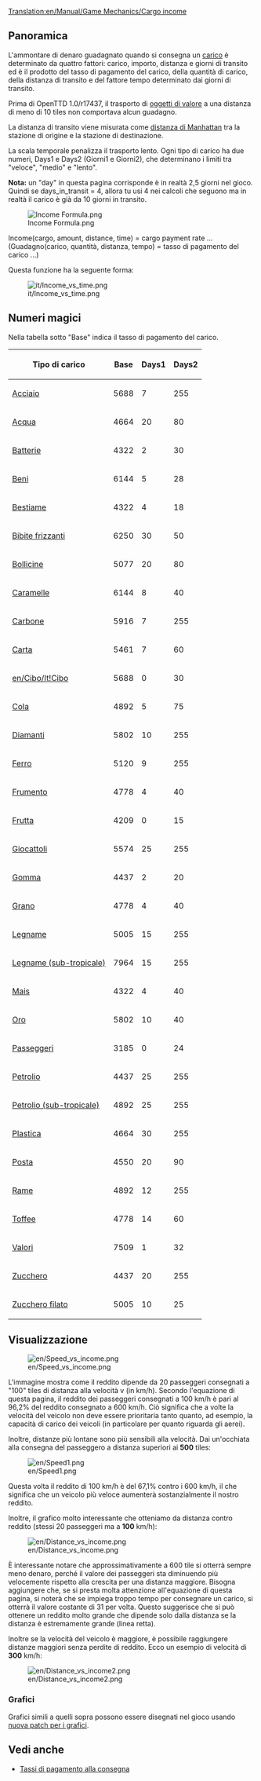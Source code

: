 [[Translation:en/Manual/Game Mechanics/Cargo income]]

==Panoramica==

L'ammontare di denaro guadagnato quando si consegna un [[it/Manual/Carico|carico]] è determinato da quattro fattori: carico, importo, distanza e giorni di transito ed è il prodotto del tasso di pagamento del carico, della quantità di carico, della distanza di transito e del fattore tempo determinato dai giorni di transito.

Prima di OpenTTD 1.0/r17437, il trasporto di [[it/Valori|oggetti di valore]] a una distanza di meno di 10 tiles non comportava alcun guadagno.

La distanza di transito viene misurata come [http://it.wikipedia.org/wiki/Geometria_del_taxi distanza di Manhattan] tra la stazione di origine e la stazione di destinazione.

La scala temporale penalizza il trasporto lento. Ogni tipo di carico ha due numeri, Days1 e Days2 (Giorni1 e Giorni2), che determinano i limiti tra "veloce", "medio" e "lento".

'''Nota:''' un "day" in questa pagina corrisponde è in realtà 2,5 giorni nel gioco. Quindi se days_in_transit = 4, allora tu usi 4 nei calcoli che seguono ma in realtà il carico è già da 10 giorni in transito.

<!--
<math>
I(c,a,d,t)=c_\mathrm{Base} \cdot a \cdot d \cdot \max\left(31,
\begin{cases}
255 & t \le c_\mathrm{Days1} \\
255 - (t-c_\mathrm{Days1}) & c_\mathrm{Days1} < t \le c_\mathrm{Days1} + c_\mathrm{Days2} \\
255 - 2(t-c_\mathrm{Days1}) + c_\mathrm{Days2} & t > c_\mathrm{Days1} + c_\mathrm{Days2} 
\end{cases}\right)\cdot\frac{1}{2^{21}}
</math>
-->

[[File:en/Income Formula.png|Income Formula.png]]

Income(cargo, amount, distance, time) = cargo payment rate ... (Guadagno(carico, quantità, distanza, tempo) = tasso di pagamento del carico ...)

Questa funzione ha la seguente forma:

[[File:it/Income vs time.png]]

==Numeri magici==

Nella tabella sotto "Base" indica il tasso di pagamento del carico.

{| class="wikitable sortable" style="text-align:right"
! Tipo di carico !! Base !! Days1 !! Days2
|-
|[[it/Acciaio|Acciaio]]||5688||7||255
|-
|[[it/Acqua|Acqua]]||4664||20||80
|-
|[[it/Batterie|Batterie]]||4322||2||30
|-
|[[it/Beni|Beni]]||6144||5||28
|-
|[[it/Bestiame|Bestiame]]||4322||4||18
|-
|[[it/Bibite frizzanti|Bibite frizzanti]]||6250||30||50
|-
|[[it/Bollicine|Bollicine]]||5077||20||80
|-
|[[it/Caramelle|Caramelle]]||6144||8||40
|-
|[[it/Carbone|Carbone]]||5916||7||255
|-
|[[it/Carta|Carta]]||5461||7||60
|-
|[[en/Cibo/It!Cibo]]||5688||0||30
|-
|[[it/Cola|Cola]]||4892||5||75
|-
|[[it/Diamanti|Diamanti]]||5802||10||255
|-
|[[it/Ferro|Ferro]]||5120||9||255
|-
|[[it/Frumento|Frumento]]||4778||4||40
|-
|[[it/Frutta|Frutta]]||4209||0||15
|-
|[[it/Giocattoli|Giocattoli]]||5574||25||255
|-
|[[it/Gomma|Gomma]]||4437||2||20
|-
|[[it/Grano|Grano]]||4778||4||40
|-
|[[it/Legname|Legname]]||5005||15||255
|-
|[[it/Legname|Legname (sub-tropicale)]]||7964||15||255
|-
|[[it/Mais|Mais]]||4322||4||40
|-
|[[it/Oro|Oro]]||5802||10||40
|-
|[[it/Passeggeri|Passeggeri]]||3185||0||24
|-
|[[it/Petrolio|Petrolio]]||4437||25||255
|-
|[[it/Petrolio|Petrolio (sub-tropicale)]]||4892||25||255
|-
|[[it/Plastica|Plastica]]||4664||30||255
|-
|[[it/Manual/Base Set/Cargos/Posta|Posta]]||4550||20||90
|-
|[[it/Rame|Rame]]||4892||12||255
|-
|[[it/Toffee|Toffee]]||4778||14||60
|-
|[[it/Valori|Valori]]||7509||1||32
|-
|[[it/Zucchero|Zucchero]]||4437||20||255
|-
|[[it/Zucchero filato|Zucchero filato]]||5005||10||25
|}

==Visualizzazione==

[[File:en/Speed vs income.png]]

L'immagine mostra come il reddito dipende da 20 passeggeri consegnati a "100" tiles di distanza alla velocità v (in km/h). Secondo l'equazione di questa pagina, il reddito dei passeggeri consegnati a 100 km/h è pari al 96,2% del reddito consegnato a 600 km/h. Ciò significa che a volte la velocità del veicolo non deve essere prioritaria tanto quanto, ad esempio, la capacità di carico dei veicoli (in particolare per quanto riguarda gli aerei).

Inoltre, distanze più lontane sono più sensibili alla velocità. Dai un'occhiata alla consegna del passeggero a distanza superiori ai '''500''' tiles:


[[File:en/Speed1.png]]

Questa volta il reddito di 100 km/h è del 67,1% contro i 600 km/h, il che significa che un veicolo più veloce aumenterà sostanzialmente il nostro reddito.

Inoltre, il grafico molto interessante che otteniamo da distanza contro reddito (stessi 20 passeggeri ma a '''100''' km/h):

[[File:en/Distance vs income.png]]

È interessante notare che approssimativamente a 600 tile si otterrà sempre meno denaro, perché il valore dei passeggeri sta diminuendo più velocemente rispetto alla crescita per una distanza maggiore. Bisogna aggiungere che, se si presta molta attenzione all'equazione di questa pagina, si noterà che se impiega troppo tempo per consegnare un carico, si otterrà il valore costante di 31 per volta. Questo suggerisce che si può ottenere un reddito molto grande che dipende solo dalla distanza se la distanza è estremamente grande (linea retta).

Inoltre se la velocità del veicolo è maggiore, è possibile raggiungere distanze maggiori senza perdite di reddito. Ecco un esempio di velocità di '''300''' km/h:

[[File:en/Distance vs income2.png]]

===Grafici===
Grafici simili a quelli sopra possono essere disegnati nel gioco usando [http://www.tt-forums.net/viewtopic.php?f=33&t=31984 nuova patch per i grafici].

==Vedi anche==

*[[it/Manual/Game Mechanics/Main Page#Tassi di pagamento alla consegna|Tassi di pagamento alla consegna]]